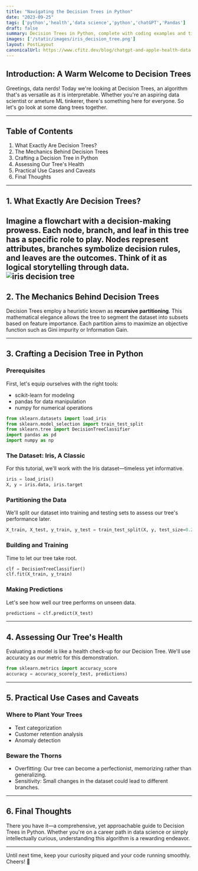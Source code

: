 ```yaml
---
title: "Navigating the Decision Trees in Python"
date: "2023-09-25"
tags: ['python','health','data science','python','chatGPT','Pandas']
draft: false
summary: Decision Trees in Python, complete with coding examples and tips for effective application.
images: ['/static/images/iris_decision_tree.png']
layout: PostLayout
canonicalUrl: https://www.cfitz.dev/blog/chatgpt-and-apple-health-data
---
```


## Introduction: A Warm Welcome to Decision Trees

Greetings, data nerds! Today we're looking at Decision Trees, an algorithm that's as versatile as it is interpretable. Whether you're an aspiring data scientist or ameture ML tinkerer, there's something here for everyone. So let's go look at some dang trees together.

---

## Table of Contents

1. What Exactly Are Decision Trees?
2. The Mechanics Behind Decision Trees
3. Crafting a Decision Tree in Python
4. Assessing Our Tree's Health
5. Practical Use Cases and Caveats
6. Final Thoughts

---

## 1. What Exactly Are Decision Trees?

Imagine a flowchart with a decision-making prowess. Each node, branch, and leaf in this tree has a specific role to play. Nodes represent attributes, branches symbolize decision rules, and leaves are the outcomes. Think of it as logical storytelling through data.
![iris decision tree](/static/images/iris_decision_tree.png)
---

## 2. The Mechanics Behind Decision Trees

Decision Trees employ a heuristic known as **recursive partitioning**. This mathematical elegance allows the tree to segment the dataset into subsets based on feature importance. Each partition aims to maximize an objective function such as Gini impurity or Information Gain.

---

## 3. Crafting a Decision Tree in Python

### Prerequisites

First, let's equip ourselves with the right tools:

- scikit-learn for modeling
- pandas for data manipulation
- numpy for numerical operations

```python
from sklearn.datasets import load_iris
from sklearn.model_selection import train_test_split
from sklearn.tree import DecisionTreeClassifier
import pandas as pd
import numpy as np
```

### The Dataset: Iris, A Classic

For this tutorial, we'll work with the Iris dataset—timeless yet informative.

```python
iris = load_iris()
X, y = iris.data, iris.target
```

### Partitioning the Data

We'll split our dataset into training and testing sets to assess our tree's performance later.

```python
X_train, X_test, y_train, y_test = train_test_split(X, y, test_size=0.2, random_state=42)
```

### Building and Training

Time to let our tree take root.

```python
clf = DecisionTreeClassifier()
clf.fit(X_train, y_train)
```

### Making Predictions

Let's see how well our tree performs on unseen data.

```python
predictions = clf.predict(X_test)
```

---

## 4. Assessing Our Tree's Health

Evaluating a model is like a health check-up for our Decision Tree. We'll use accuracy as our metric for this demonstration.

```python
from sklearn.metrics import accuracy_score
accuracy = accuracy_score(y_test, predictions)
```

---

## 5. Practical Use Cases and Caveats

### Where to Plant Your Trees

- Text categorization
- Customer retention analysis
- Anomaly detection

### Beware the Thorns

- Overfitting: Our tree can become a perfectionist, memorizing rather than generalizing.
- Sensitivity: Small changes in the dataset could lead to different branches.

---

## 6. Final Thoughts

There you have it—a comprehensive, yet approachable guide to Decision Trees in Python. Whether you're on a career path in data science or simply intellectually curious, understanding this algorithm is a rewarding endeavor.

---

Until next time, keep your curiosity piqued and your code running smoothly. Cheers! 🌳
